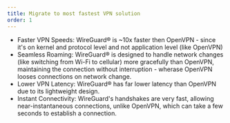 ```yaml
---
title: Migrate to most fastest VPN solution
order: 1
---
```


- Faster VPN Speeds: WireGuard® is ~10x faster then OpenVPN - since it's on kernel and protocol level and not application level (like OpenVPN)
- Seamless Roaming: WireGuard® is designed to handle network changes (like switching from Wi-Fi to cellular) more gracefully than OpenVPN, maintaining the connection without interruption - wherase OpenVPN looses connections on network change.
- Lower VPN Latency: WireGuard® has far lower latency than OpenVPN due to its lightweight design.
- Instant Connectivity: WireGuard's handshakes are very fast, allowing near-instantaneous connections, unlike OpenVPN, which can take a few seconds to establish a connection.
